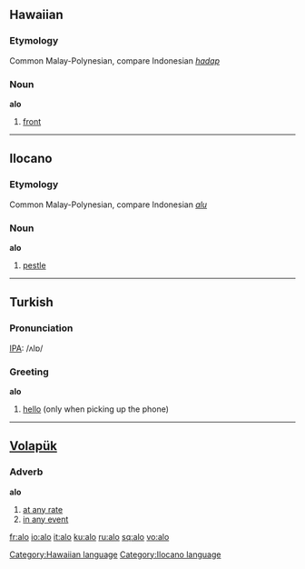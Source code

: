 ==Hawaiian==
===Etymology===
Common Malay-Polynesian, compare Indonesian ''[[hadap]]''
===Noun===
'''alo'''

# [[front]]

[[Category:Hawaiian language]]

----

==Ilocano==
===Etymology===
Common Malay-Polynesian, compare Indonesian ''[[alu]]''
===Noun===
'''alo'''

# [[pestle]]

[[Category:Ilocano language]]

----

==Turkish==
===Pronunciation===
[[IPA]]: /ʌlɒ/
===Greeting===
'''alo'''
# [[hello]] (only when picking up the phone)

----

==[[Volapük]]==
===Adverb===
'''alo'''
# [[at any rate]] 
# [[in any event]]

[[fr:alo]]
[[io:alo]]
[[it:alo]]
[[ku:alo]]
[[ru:alo]]
[[sq:alo]]
[[vo:alo]]